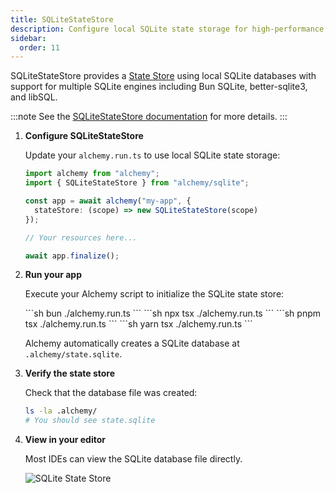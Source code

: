 ```yaml
---
title: SQLiteStateStore
description: Configure local SQLite state storage for high-performance, persistent state management with automatic engine detection and multiple SQLite driver support.
sidebar:
  order: 11
---
```



SQLiteStateStore provides a [State Store](/concepts/state) using local SQLite databases with support for multiple SQLite engines including Bun SQLite, better-sqlite3, and libSQL.

:::note
See the [SQLiteStateStore documentation](/providers/sqlite/sqlite-state-store) for more details.
:::

<Steps>

1. **Configure SQLiteStateStore**

   Update your `alchemy.run.ts` to use local SQLite state storage:

   ```typescript
   import alchemy from "alchemy";
   import { SQLiteStateStore } from "alchemy/sqlite";

   const app = await alchemy("my-app", {
     stateStore: (scope) => new SQLiteStateStore(scope)
   });

   // Your resources here...

   await app.finalize();
   ```

2. **Run your app**

   Execute your Alchemy script to initialize the SQLite state store:

   <Tabs syncKey="pkgManager">
     <TabItem label="bun">
       ```sh
       bun ./alchemy.run.ts
       ```
     </TabItem>
     <TabItem label="npm">
       ```sh
       npx tsx ./alchemy.run.ts
       ```
     </TabItem>
     <TabItem label="pnpm">
       ```sh
       pnpm tsx ./alchemy.run.ts
       ```
     </TabItem>
     <TabItem label="yarn">
       ```sh
       yarn tsx ./alchemy.run.ts
       ```
     </TabItem>
   </Tabs>

   Alchemy automatically creates a SQLite database at `.alchemy/state.sqlite`.

3. **Verify the state store**

   Check that the database file was created:

   ```sh
   ls -la .alchemy/
   # You should see state.sqlite
   ```

4. **View in your editor**

   Most IDEs can view the SQLite database file directly.


   ![SQLite State Store](/sqlite-state-store.jpeg)
</Steps>
